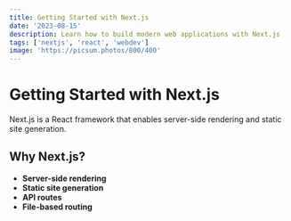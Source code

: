 ```yaml
---
title: Getting Started with Next.js
date: '2023-08-15'
description: Learn how to build modern web applications with Next.js
tags: ['nextjs', 'react', 'webdev']
image: 'https://picsum.photos/800/400'
---
```


# Getting Started with Next.js

Next.js is a React framework that enables server-side rendering and static site generation.

## Why Next.js?

- **Server-side rendering**
- **Static site generation**
- **API routes**
- **File-based routing**
